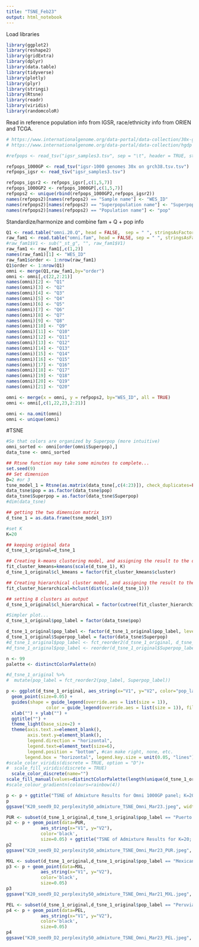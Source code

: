 ```yaml
---
title: "TSNE_Feb23"
output: html_notebook
---
```


Load libraries
```r
library(ggplot2)
library(reshape2)
library(gridExtra)
library(dplyr)
library(data.table)
library(tidyverse)
library(plotly)
library(plyr)
library(stringi)
library(Rtsne)
library(readr)
library(viridis)
library(randomcoloR)
```

Read in reference population info from IGSR, race/ethnicity info from ORIEN and TCGA.
```r

# https://www.internationalgenome.org/data-portal/data-collection/30x-grch38
# https://www.internationalgenome.org/data-portal/data-collection/hgdp

#refpops <- read_tsv("igsr_samples3.tsv", sep = "\t", header = TRUE, stringsAsFactors = FALSE)

refpops_1000GP <- read_tsv("igsr-1000 genomes 30x on grch38.tsv.tsv")
refpops_igsr <- read_tsv("igsr_samples3.tsv")

refpops_igsr2 <- refpops_igsr[,c(1,5,7)]
refpops_1000GP2 <- refpops_1000GP[,c(1,5,7)]
refpops2 <- unique(rbind(refpops_1000GP2,refpops_igsr2))
names(refpops2)[names(refpops2) == "Sample name"] <- "WES_ID"
names(refpops2)[names(refpops2) == "Superpopulation name"] <- "Superpop"
names(refpops2)[names(refpops2) == "Population name"] <- "pop"
```

Standardize/harmonize and combine fam + Q + pop info
```r
Q1 <- read.table("omni.20.Q", head = FALSE,  sep = " ", stringsAsFactors = FALSE)
raw_fam1 <- read.table("omni.fam", head = FALSE, sep = " ", stringsAsFactors = FALSE)
#raw_fam1$V1 <- sub("_st_g", "", raw_fam1$V1)
raw_fam1 <- raw_fam1[,c(1,2)]
names(raw_fam1)[1] <- "WES_ID"
raw_fam1$order <- 1:nrow(raw_fam1) 
Q1$order <- 1:nrow(Q1) 
omni <- merge(Q1,raw_fam1,by="order")
omni <- omni[,c(22,2:21)]
names(omni)[2] <- "Q1"
names(omni)[3] <- "Q2"
names(omni)[4] <- "Q3"
names(omni)[5] <- "Q4"
names(omni)[6] <- "Q5"
names(omni)[7] <- "Q6"
names(omni)[8] <- "Q7"
names(omni)[9] <- "Q8"
names(omni)[10] <- "Q9"
names(omni)[11] <- "Q10"
names(omni)[12] <- "Q11"
names(omni)[13] <- "Q12"
names(omni)[14] <- "Q13"
names(omni)[15] <- "Q14"
names(omni)[16] <- "Q15"
names(omni)[17] <- "Q16"
names(omni)[18] <- "Q17"
names(omni)[19] <- "Q18"
names(omni)[20] <- "Q19"
names(omni)[21] <- "Q20"
```


```r
omni <- merge(x = omni, y = refpops2, by="WES_ID", all = TRUE)
omni <- omni[,c(1,22,23,2:21)]

omni <- na.omit(omni) 
omni <- unique(omni)

```


#TSNE
```r
#So that colors are organized by Superpop (more intuitive)
omni_sorted <- omni[order(omni$Superpop),]
data_tsne <- omni_sorted

## Rtsne function may take some minutes to complete...
set.seed(9)  
## Set dimension
D=2 #or 3
tsne_model_1 = Rtsne(as.matrix(data_tsne[,c(4:23)]), check_duplicates=FALSE, pca=FALSE, perplexity=50, theta=0.0, dims=D)
data_tsne$pop = as.factor(data_tsne$pop)
data_tsne$Superpop = as.factor(data_tsne$Superpop)
#dim(data_tsne)

## getting the two dimension matrix
d_tsne_1 = as.data.frame(tsne_model_1$Y)  

#set K
K=20

## keeping original data
d_tsne_1_original=d_tsne_1

## Creating k-means clustering model, and assigning the result to the data used to create the tsne
fit_cluster_kmeans=kmeans(scale(d_tsne_1), K)  
d_tsne_1_original$cl_kmeans = factor(fit_cluster_kmeans$cluster)

## Creating hierarchical cluster model, and assigning the result to the data used to create the tsne
fit_cluster_hierarchical=hclust(dist(scale(d_tsne_1)))

## setting 8 clusters as output
d_tsne_1_original$cl_hierarchical = factor(cutree(fit_cluster_hierarchical, k=K))  

#Simpler plot... 
d_tsne_1_original$pop_label = factor(data_tsne$pop)

d_tsne_1_original$pop_label <- factor(d_tsne_1_original$pop_label, levels = c("African Ancestry SW", 	"African Caribbean", 	"Bantu Herero", 	"Bantu Kenya", 	"Bantu South Africa", 	"Bantu Tswana", 	"Biaka", 	"Esan", 	"Gambian Mandinka", 	"Ju|'hoan North", 	"Ju|'hoan North,San", 	"Luhya", 	"Mandenka", 	"Mbuti", 	"Mbuti,Mbuti", 	"Mende", 	"Mozabite", 	"San", 	"Yoruba", 	"Mozabite,Mozabite", 	"Colombian", 	"Karitiana", 	"Maya", 	"Mayan,Maya", 	"Mexican Ancestry", 	"Peruvian", 	"Piapoco", 	"Pima", 	"Puerto Rican", 	"Surui", 	"Mongola", 	"Yakut", 	"Balochi", 	"Bengali", 	"Bengali,Bengali", 	"Brahui", 	"Burusho", 	"Gujarati", 	"Hazara", 	"Kalash", 	"Makrani", 	"Pathan", 	"Pathan,Pathan", 	"Punjabi", 	"Punjabi,Punjabi", 	"Sindhi", 	"Tamil", 	"Telugu", 	"Uygur", 	"Cambodian", 	"Cambodian,Cambodian", 	"Dai", 	"Dai Chinese", 	"Daur", 	"Han", 	"Han Chinese", 	"Hezhen", 	"Japanese", 	"Japanese,Japanese", 	"Kinh Vietnamese", 	"Kinh,Kinh Vietnamese", 	"Lahu", 	"Miao", 	"Mongolian", 	"Naxi", 	"Northern Han", 	"Oroqen", 	"She", 	"Southern Han Chinese", 	"Tu", 	"Tujia", 	"Xibo", 	"Yi", 	"Adygei", 	"Basque", 	"Bedouin", 	"Bedouin B", 	"Bergamo", 	"Bergamo Italian", 	"British", 	"British,English", 	"CEPH", 	"Druze", 	"Finnish", 	"Finnish,Finnish", 	"French", 	"Iberian", 	"Iberian,Spanish", 	"Orcadian", 	"Palestinian", 	"Russian", 	"Sardinian", 	"Toscani", 	"Tuscan", 	"Bougainville", 	"Papuan", 	"Papuan Sepik", 	"Papuan,Papuan Highlands", 	"Papuan,Papuan Sepik"), ordered = TRUE)
d_tsne_1_original$Superpop_label = factor(data_tsne$Superpop)
#d_tsne_1_original$pop_label <- fct_reorder2(d_tsne_1_original, d_tsne_1_original$pop_label, d_tsne_1_original$Superpop_label)
#d_tsne_1_original$pop_label <- reorder(d_tsne_1_original$Superpop_label, d_tsne_1_original$pop_label, FUN = length)

n <- 99
palette <- distinctColorPalette(n)

#d_tsne_1_original %>%
#  mutate(pop_label = fct_reorder2(pop_label, Superpop_label))

p <- ggplot(d_tsne_1_original, aes_string(x="V1", y="V2", color="pop_label")) +
  geom_point(size=0.05) +
  guides(shape = guide_legend(override.aes = list(size = 1)),
               color = guide_legend(override.aes = list(size = 1)), fill=guide_legend(ncol=10)) +
  xlab("") + ylab("") +
  ggtitle("") +
  theme_light(base_size=2) +
  theme(axis.text.x=element_blank(),
        axis.text.y=element_blank(),
        legend.direction = "horizontal", 
        legend.text=element_text(size=6),
        legend.position = "bottom", #can make right, none, etc.
       legend.box = "horizontal", legend.key.size = unit(0.05, "lines"), legend.key.width= unit(1, 'cm')) + 
#scale_color_viridis(discrete = TRUE, option = "D")+
#  scale_fill_viridis(discrete = TRUE)
  scale_color_discrete(name="")
scale_fill_manual(values=distinctColorPalette(length(unique(d_tsne_1_original$pop_label)))) 
#scale_colour_gradientn(colours=rainbow(4))

p <- p + ggtitle("TSNE of Admixture Results for Omni 1000GP panel; K=20 D=2, Seed=9, Perplexity=50") + theme(plot.title = element_text(size=10, face="bold.italic")) + theme(plot.title = element_text(hjust = 0.5))
p
ggsave("K20_seed9_D2_perplexity50_admixture_TSNE_Omni_Mar23.jpeg", width=10, height=5, units="in", res=1000, device = jpeg)

PUR <- subset(d_tsne_1_original,d_tsne_1_original$pop_label == "Puerto Rican")
p2 <- p + geom_point(data=PUR, 
             aes_string(x="V1", y="V2"),
             color='black', 
             size=0.05) + ggtitle("TSNE of Admixture Results for K=20; D=2, Seed=9, Perplexity=50")
p2
ggsave("K20_seed9_D2_perplexity50_admixture_TSNE_Omni_Mar23_PUR.jpeg", width=10, height=5, units="in", res=1000, device = jpeg)

MXL <- subset(d_tsne_1_original,d_tsne_1_original$pop_label == "Mexican Ancestry")
p3 <- p + geom_point(data=MXL, 
             aes_string(x="V1", y="V2"),
             color='black', 
             size=0.05)
p3
ggsave("K20_seed9_D2_perplexity50_admixture_TSNE_Omni_Mar21_MXL.jpeg", width=10, height=5, units="in", res=1000, device = jpeg)

PEL <- subset(d_tsne_1_original,d_tsne_1_original$pop_label == "Peruvian")
p4 <- p + geom_point(data=PEL, 
             aes_string(x="V1", y="V2"),
             color='black', 
             size=0.05)
p4
ggsave("K20_seed9_D2_perplexity50_admixture_TSNE_Omni_Mar23_PEL.jpeg", width=10, height=5, units="in", res=1000, device = jpeg)
```
